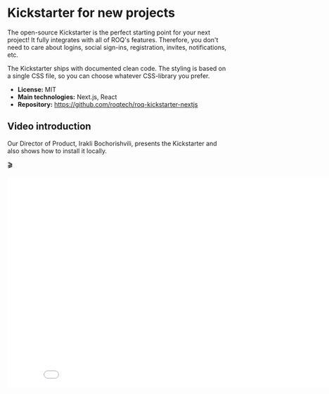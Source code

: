 
# Kickstarter for new projects

The open-source Kickstarter is the perfect starting point for your next project! It fully integrates with all
of ROQ's features. Therefore, you don't need to care about logins, social sign-ins, registration, invites,
notifications, etc.

The Kickstarter ships with documented clean code. The styling is based on a single CSS file, so you can choose 
whatever CSS-library you prefer. 

* **License:** MIT
* **Main technologies:** Next.js, React
* **Repository:** https://github.com/roqtech/roq-kickstarter-nextjs

## Video introduction

<Callout type="info" emoji="ℹ️">
Our Director of Product, Irakli Bochorishvili, presents the Kickstarter and also shows how to install it locally. 
</Callout>

🎬

<iframe
width="853"
height="480"
src={`https://www.youtube.com/embed/Y98qkDVXtFA`}
frameBorder="0"
allow="accelerometer; autoplay; clipboard-write; encrypted-media; gyroscope; picture-in-picture"
allowFullScreen
title="ROQ Kickstarter"
/>  

## Local installation

### Clone the repository
```shell
git clone git@github.com:roqtech/roq-kickstarter-nextjs.git
```

### Add credentials

1. Login to [ROQ Console](https://console.roq.tech/details) and go to `Project Details` ➔ `Settings`. 
2. Then add your base URL (usually it's `http://localhost:3000/`) and press the `Save` button (top right). 
3. When this is done, you can press the `Copy Env File` button and copy the entire output. 
4. Create a new file called `.env` in the root of your project and paste the content in.

{/* TODO add link and path */}

### Install dependencies

<Tabs items={['NPM', 'Yarn']}><Tab>
```shell
npm install
```
</Tab><Tab>
```shell
yarn
```
</Tab></Tabs>

### Start the application

Switch to the new directory `cd roq-kickstarter-nextjs` and start the application. Your app should be running at 
http://localhost:3000 by default.

<Tabs items={['NPM', 'Yarn']}><Tab>
```shell
npm run dev
```
</Tab><Tab>
```shell
yarn dev
```
</Tab></Tabs>





